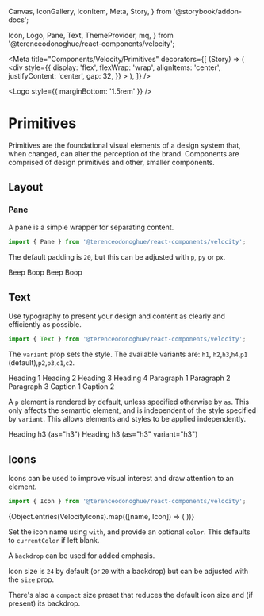   Canvas,
  IconGallery,
  IconItem,
  Meta,
  Story,
} from '@storybook/addon-docs';

  Icon,
  Logo,
  Pane,
  Text,
  ThemeProvider,
  mq,
} from '@terenceodonoghue/react-components/velocity';

<Meta
  title="Components/Velocity/Primitives"
  decorators={[
    (Story) => (
      <div
        style={{
          display: 'flex',
          flexWrap: 'wrap',
          alignItems: 'center',
          justifyContent: 'center',
          gap: 32,
        }}
      >
        <Story />
      </div>
    ),
  ]}
/>

<ThemeProvider>

<Logo style={{ marginBottom: '1.5rem' }} />

# Primitives

Primitives are the foundational visual elements of a design system that, when changed, can alter the perception of the brand. Components are comprised of design primitives and other, smaller components.

## Layout

### Pane

A pane is a simple wrapper for separating content.

```javascript
import { Pane } from '@terenceodonoghue/react-components/velocity';
```

The default padding is `20`, but this can be adjusted with `p`, `py` or `px`.

<Canvas>
  <Story name="Pane">
    <Pane>Beep</Pane>
    <Pane p={48}>Boop</Pane>
    <Pane py={48}>Beep</Pane>
    <Pane px={48}>Boop</Pane>
  </Story>
</Canvas>

## Text

Use typography to present your design and content as clearly and efficiently as possible.

```javascript
import { Text } from '@terenceodonoghue/react-components/velocity';
```

The `variant` prop sets the style. The available variants are: `h1`, `h2`,`h3`,`h4`,`p1` (default),`p2`,`p3`,`c1`,`c2`.

<Canvas>
  <Story name="Text">
    <Text variant="h1">Heading 1</Text>
    <Text variant="h2">Heading 2</Text>
    <Text variant="h3">Heading 3</Text>
    <Text variant="h4">Heading 4</Text>
    <Text variant="p1">Paragraph 1</Text>
    <Text variant="p2">Paragraph 2</Text>
    <Text variant="p3">Paragraph 3</Text>
    <Text variant="c1">Caption 1</Text>
    <Text variant="c2">Caption 2</Text>
  </Story>
</Canvas>

A `p` element is rendered by default, unless specified otherwise by `as`. This only affects the semantic element, and is independent of the style specified by `variant`. This allows elements and styles to be applied independently.

<Canvas>
  <Story name="TextAs">
    <Text as="h3">Heading h3 (as="h3")</Text>
    <Text as="h3" variant="h3">
      Heading h3 (as="h3" variant="h3")
    </Text>
  </Story>
</Canvas>

## Icons

Icons can be used to improve visual interest and draw attention to an element.

```javascript
import { Icon } from '@terenceodonoghue/react-components/velocity';
```

<IconGallery>
  {Object.entries(VelocityIcons).map(([name, Icon]) => (
    <IconItem name={name.toLowerCase()}>
      <Icon />
    </IconItem>
  ))}
</IconGallery>

Set the icon name using `with`, and provide an optional `color`. This defaults to `currentColor` if left blank.

<Canvas>
  <Story name="Icons">
    <Icon with="dashboard" />
    <Icon color="#2E5BFF" with="analytics" />
    <Icon color="#33AC2E" with="vehicles" />
    <Icon color="#8C54FF" with="service" />
    <Icon color="#D63649" with="map" />
    <Icon color="#00C1D4" with="mail" />
    <Icon color="#F7C137" with="settings" />
  </Story>
</Canvas>

A `backdrop` can be used for added emphasis.

<Canvas>
  <Story name="IconsBackdrop">
    <Icon backdrop color="#33AC2E" with="check" />
    <Icon backdrop color="#00C1D4" with="marker" />
    <Icon backdrop color="#8C54FF" with="energy" />
    <Icon backdrop color="#F7C137" with="dynamic" />
  </Story>
</Canvas>

Icon size is `24` by default (or `20` with a backdrop) but can be adjusted with the `size` prop.

<Canvas>
  <Story name="IconsSize">
    <Icon with="vehicles" />
    <Icon with="vehicles" size={32} />
    <Icon with="vehicles" size={40} />
    <Icon with="vehicles" size={48} />
  </Story>
</Canvas>

There's also a `compact` size preset that reduces the default icon size and (if present) its backdrop.

<Canvas>
  <Story name="IconsCompact">
    <Icon backdrop color="#33AC2E" size="compact" with="check" />
    <Icon backdrop color="#00C1D4" size="compact" with="marker" />
    <Icon backdrop color="#8C54FF" size="compact" with="energy" />
    <Icon backdrop color="#F7C137" size="compact" with="dynamic" />
  </Story>
</Canvas>

</ThemeProvider>
